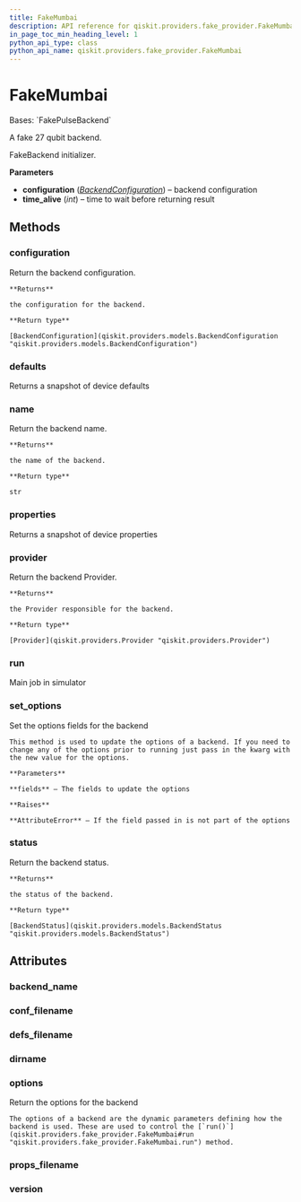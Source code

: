 ```yaml
---
title: FakeMumbai
description: API reference for qiskit.providers.fake_provider.FakeMumbai
in_page_toc_min_heading_level: 1
python_api_type: class
python_api_name: qiskit.providers.fake_provider.FakeMumbai
---
```


# FakeMumbai

<Class id="qiskit.providers.fake_provider.FakeMumbai" isDedicatedPage={true} github="https://github.com/qiskit/qiskit/tree/stable/0.24/qiskit/providers/fake_provider/backends/mumbai/fake_mumbai.py" signature="FakeMumbai">
  Bases: `FakePulseBackend`

  A fake 27 qubit backend.

  FakeBackend initializer.

  **Parameters**

  *   **configuration** ([*BackendConfiguration*](qiskit.providers.models.BackendConfiguration "qiskit.providers.models.BackendConfiguration")) – backend configuration
  *   **time\_alive** (*int*) – time to wait before returning result

  ## Methods

  <span id="qiskit-providers-fake-provider-fakemumbai-configuration" />

  ### configuration

  <Function id="qiskit.providers.fake_provider.FakeMumbai.configuration" name="configuration" signature="FakeMumbai.configuration()">
    Return the backend configuration.

    **Returns**

    the configuration for the backend.

    **Return type**

    [BackendConfiguration](qiskit.providers.models.BackendConfiguration "qiskit.providers.models.BackendConfiguration")
  </Function>

  <span id="qiskit-providers-fake-provider-fakemumbai-defaults" />

  ### defaults

  <Function id="qiskit.providers.fake_provider.FakeMumbai.defaults" name="defaults" signature="FakeMumbai.defaults()">
    Returns a snapshot of device defaults
  </Function>

  <span id="qiskit-providers-fake-provider-fakemumbai-name" />

  ### name

  <Function id="qiskit.providers.fake_provider.FakeMumbai.name" name="name" signature="FakeMumbai.name()">
    Return the backend name.

    **Returns**

    the name of the backend.

    **Return type**

    str
  </Function>

  <span id="qiskit-providers-fake-provider-fakemumbai-properties" />

  ### properties

  <Function id="qiskit.providers.fake_provider.FakeMumbai.properties" name="properties" signature="FakeMumbai.properties()">
    Returns a snapshot of device properties
  </Function>

  <span id="qiskit-providers-fake-provider-fakemumbai-provider" />

  ### provider

  <Function id="qiskit.providers.fake_provider.FakeMumbai.provider" name="provider" signature="FakeMumbai.provider()">
    Return the backend Provider.

    **Returns**

    the Provider responsible for the backend.

    **Return type**

    [Provider](qiskit.providers.Provider "qiskit.providers.Provider")
  </Function>

  <span id="qiskit-providers-fake-provider-fakemumbai-run" />

  ### run

  <Function id="qiskit.providers.fake_provider.FakeMumbai.run" name="run" signature="FakeMumbai.run(run_input, **kwargs)">
    Main job in simulator
  </Function>

  <span id="qiskit-providers-fake-provider-fakemumbai-set-options" />

  ### set\_options

  <Function id="qiskit.providers.fake_provider.FakeMumbai.set_options" name="set_options" signature="FakeMumbai.set_options(**fields)">
    Set the options fields for the backend

    This method is used to update the options of a backend. If you need to change any of the options prior to running just pass in the kwarg with the new value for the options.

    **Parameters**

    **fields** – The fields to update the options

    **Raises**

    **AttributeError** – If the field passed in is not part of the options
  </Function>

  <span id="qiskit-providers-fake-provider-fakemumbai-status" />

  ### status

  <Function id="qiskit.providers.fake_provider.FakeMumbai.status" name="status" signature="FakeMumbai.status()">
    Return the backend status.

    **Returns**

    the status of the backend.

    **Return type**

    [BackendStatus](qiskit.providers.models.BackendStatus "qiskit.providers.models.BackendStatus")
  </Function>

  ## Attributes

  ### backend\_name

  <Attribute id="qiskit.providers.fake_provider.FakeMumbai.backend_name" name="backend_name" attributeValue="'fake_mumbai'" />

  ### conf\_filename

  <Attribute id="qiskit.providers.fake_provider.FakeMumbai.conf_filename" name="conf_filename" attributeValue="'conf_mumbai.json'" />

  ### defs\_filename

  <Attribute id="qiskit.providers.fake_provider.FakeMumbai.defs_filename" name="defs_filename" attributeValue="'defs_mumbai.json'" />

  ### dirname

  <Attribute id="qiskit.providers.fake_provider.FakeMumbai.dirname" name="dirname" attributeValue="'/home/computertreker/git/qiskit/qiskit/.tox/docs/lib/python3.8/site-packages/qiskit/providers/fake_provider/backends/mumbai'" />

  ### options

  <Attribute id="qiskit.providers.fake_provider.FakeMumbai.options" name="options">
    Return the options for the backend

    The options of a backend are the dynamic parameters defining how the backend is used. These are used to control the [`run()`](qiskit.providers.fake_provider.FakeMumbai#run "qiskit.providers.fake_provider.FakeMumbai.run") method.
  </Attribute>

  ### props\_filename

  <Attribute id="qiskit.providers.fake_provider.FakeMumbai.props_filename" name="props_filename" attributeValue="'props_mumbai.json'" />

  ### version

  <Attribute id="qiskit.providers.fake_provider.FakeMumbai.version" name="version" attributeValue="1" />
</Class>

